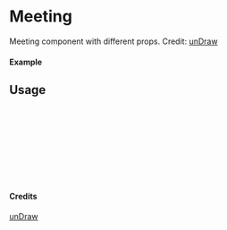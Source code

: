 
<Meta of={Meeting} title="unDraw/Meeting" />

# Meeting

Meeting component with different props.
Credit: [unDraw](https://undraw.co/illustrations)

#### Example

<Canvas of={Meeting.Primary} />

## Usage

```ts
import { Meeting } from "yadl-ui";

const Example = () => {
  return (
      <Meeting />
  );
};

export default Example;
```

#### Credits
[unDraw](https://undraw.co/illustrations)
